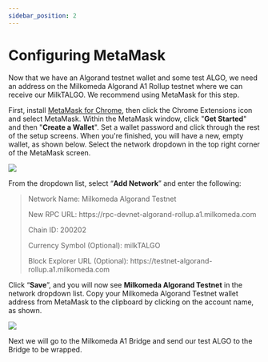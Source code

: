 ```yaml
---
sidebar_position: 2
---
```



# Configuring MetaMask
<p style={{textAlign:"justify"}}>
Now that we have an Algorand testnet wallet and some test ALGO, we need an address on the Milkomeda Algorand A1 Rollup testnet where we can receive our MilkTALGO. We recommend using MetaMask for this step.

First, install [MetaMask for Chrome](https://chrome.google.com/webstore/detail/metamask/nkbihfbeogaeaoehlefnkodbefgpgknn), then click the Chrome Extensions icon <img src={puzzleIcon} alt="" className="img-icon" /> and select MetaMask. Within the MetaMask window, click "**Get Started**" and then "**Create a Wallet**". Set a wallet password and click through the rest of the setup screens. When you're finished, you will have a new, empty wallet, as shown below. Select the network dropdown in the top right corner of the MetaMask screen.

![](/img/algorand-eth.png)

From the dropdown list, select “**Add Network**” and enter the following:

> Network Name: Milkomeda Algorand Testnet
>
> <p> New RPC URL: https://rpc-devnet-algorand-rollup.a1.milkomeda.com </p>
>
> Chain ID: 200202
>
> Currency Symbol (Optional): milkTALGO
>
> <p> Block Explorer URL (Optional): https://testnet-algorand-rollup.a1.milkomeda.com </p>

Click “**Save**”, and you will now see **Milkomeda Algorand Testnet** in the network dropdown list. Copy your Milkomeda Algorand Testnet wallet address from MetaMask to the clipboard by clicking on the account name, as shown.

![](/img/algorand-milk.png)

Next we will go to the Milkomeda A1 Bridge and send our test ALGO to the Bridge to be wrapped.
</p>